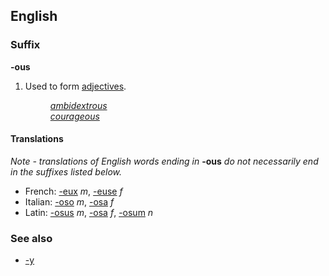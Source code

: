 ==English==
===Suffix===
'''-ous'''

#Used to form [[adjective]]s.
#:''[[ambidextrous]]''
#:''[[courageous]]''

====Translations====
''Note - translations of English words ending in'' '''-ous''' ''do not necessarily end in the suffixes listed below.''

*French: [[-eux]] ''m'', [[-euse]] ''f''
*Italian: [[-oso]] ''m'', [[-osa]] ''f''
*Latin: [[-osus]] ''m'', [[-osa]] ''f'', [[-osum]] ''n''

===See also===
*[[-y]]